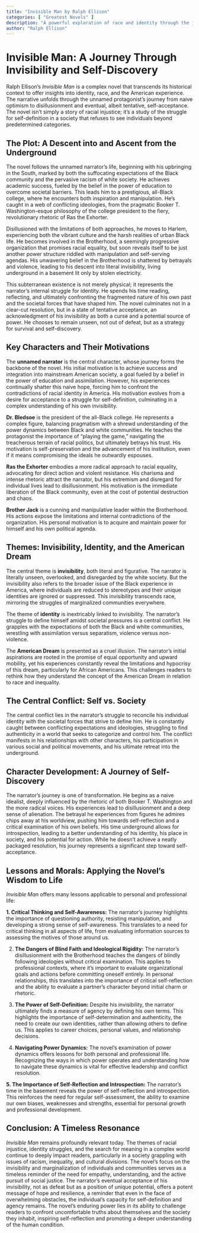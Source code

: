 ```yaml
---
title: "Invisible Man by Ralph Ellison"
categories: [ "Greatest Novels" ]
description: "A powerful exploration of race and identity through the journey of an unnamed African American narrator."
author: "Ralph Ellison"
---
```

# Invisible Man: A Journey Through Invisibility and Self-Discovery

Ralph Ellison's *Invisible Man* is a complex novel that transcends its historical context to offer insights into identity, race, and the American experience. The narrative unfolds through the unnamed protagonist's journey from naive optimism to disillusionment and eventual, albeit tentative, self-acceptance.  The novel isn't simply a story of racial injustice; it's a study of the struggle for self-definition in a society that refuses to see individuals beyond predetermined categories.


## The Plot: A Descent into and Ascent from the Underground

The novel follows the unnamed narrator's life, beginning with his upbringing in the South, marked by both the suffocating expectations of the Black community and the pervasive racism of white society.  He achieves academic success, fueled by the belief in the power of education to overcome societal barriers. This leads him to a prestigious, all-Black college, where he encounters both inspiration and manipulation.  He's caught in a web of conflicting ideologies, from the pragmatic Booker T. Washington-esque philosophy of the college president to the fiery, revolutionary rhetoric of Ras the Exhorter.

Disillusioned with the limitations of both approaches, he moves to Harlem, experiencing both the vibrant culture and the harsh realities of urban Black life.  He becomes involved in the Brotherhood, a seemingly progressive organization that promises racial equality, but soon reveals itself to be just another power structure riddled with manipulation and self-serving agendas.  His unwavering belief in the Brotherhood is shattered by betrayals and violence, leading to his descent into literal invisibility, living underground in a basement lit only by stolen electricity.

This subterranean existence is not merely physical; it represents the narrator's internal struggle for identity.  He spends his time reading, reflecting, and ultimately confronting the fragmented nature of his own past and the societal forces that have shaped him.  The novel culminates not in a clear-cut resolution, but in a state of tentative acceptance, an acknowledgment of his invisibility as both a curse and a potential source of power. He chooses to remain unseen, not out of defeat, but as a strategy for survival and self-discovery.

## Key Characters and Their Motivations

The **unnamed narrator** is the central character, whose journey forms the backbone of the novel.  His initial motivation is to achieve success and integration into mainstream American society, a goal fueled by a belief in the power of education and assimilation.  However, his experiences continually shatter this naive hope, forcing him to confront the contradictions of racial identity in America.  His motivation evolves from a desire for acceptance to a struggle for self-definition, culminating in a complex understanding of his own invisibility.

**Dr. Bledsoe** is the president of the all-Black college.  He represents a complex figure, balancing pragmatism with a shrewd understanding of the power dynamics between Black and white communities. He teaches the protagonist the importance of "playing the game," navigating the treacherous terrain of racial politics, but ultimately betrays his trust.  His motivation is self-preservation and the advancement of his institution, even if it means compromising the ideals he outwardly espouses.

**Ras the Exhorter** embodies a more radical approach to racial equality, advocating for direct action and violent resistance.  His charisma and intense rhetoric attract the narrator, but his extremism and disregard for individual lives lead to disillusionment. His motivation is the immediate liberation of the Black community, even at the cost of potential destruction and chaos.

**Brother Jack** is a cunning and manipulative leader within the Brotherhood. His actions expose the limitations and internal contradictions of the organization. His personal motivation is to acquire and maintain power for himself and his own political agenda.

## Themes: Invisibility, Identity, and the American Dream

The central theme is **invisibility**, both literal and figurative.  The narrator is literally unseen, overlooked, and disregarded by the white society.  But the invisibility also refers to the broader issue of the Black experience in America, where individuals are reduced to stereotypes and their unique identities are ignored or suppressed. This invisibility transcends race, mirroring the struggles of marginalized communities everywhere.

The theme of **identity** is inextricably linked to invisibility.  The narrator's struggle to define himself amidst societal pressures is a central conflict. He grapples with the expectations of both the Black and white communities, wrestling with assimilation versus separatism, violence versus non-violence.

The **American Dream** is presented as a cruel illusion.  The narrator's initial aspirations are rooted in the promise of equal opportunity and upward mobility, yet his experiences constantly reveal the limitations and hypocrisy of this dream, particularly for African Americans.  This challenges readers to rethink how they understand the concept of the American Dream in relation to race and inequality.

## The Central Conflict:  Self vs. Society

The central conflict lies in the narrator's struggle to reconcile his individual identity with the societal forces that strive to define him. He is constantly caught between conflicting expectations and ideologies, struggling to find authenticity in a world that seeks to categorize and control him.  The conflict manifests in his relationships with other characters, his participation in various social and political movements, and his ultimate retreat into the underground.


## Character Development: A Journey of Self-Discovery

The narrator's journey is one of transformation. He begins as a naive idealist, deeply influenced by the rhetoric of both Booker T. Washington and the more radical voices. His experiences lead to disillusionment and a deep sense of alienation. The betrayal he experiences from figures he admires chips away at his worldview, pushing him towards self-reflection and a critical examination of his own beliefs. His time underground allows for introspection, leading to a better understanding of his identity, his place in society, and his potential for action. While he doesn’t achieve a neatly packaged resolution, his journey represents a significant step toward self-acceptance.

## Lessons and Morals: Applying the Novel's Wisdom to Life

*Invisible Man* offers many lessons applicable to personal and professional life:

**1.  Critical Thinking and Self-Awareness:** The narrator's journey highlights the importance of questioning authority, resisting manipulation, and developing a strong sense of self-awareness.  This translates to a need for critical thinking in all aspects of life, from evaluating information sources to assessing the motives of those around us.

2. **The Dangers of Blind Faith and Ideological Rigidity:** The narrator's disillusionment with the Brotherhood teaches the dangers of blindly following ideologies without critical examination. This applies to professional contexts, where it’s important to evaluate organizational goals and actions before committing oneself entirely. In personal relationships, this translates into the importance of critical self-reflection and the ability to evaluate a partner's character beyond initial charm or rhetoric.

3. **The Power of Self-Definition:** Despite his invisibility, the narrator ultimately finds a measure of agency by defining his own terms. This highlights the importance of self-determination and authenticity, the need to create our own identities, rather than allowing others to define us. This applies to career choices, personal values, and relationship decisions.

4.  **Navigating Power Dynamics:** The novel’s examination of power dynamics offers lessons for both personal and professional life. Recognizing the ways in which power operates and understanding how to navigate these dynamics is vital for effective leadership and conflict resolution.

**5.  The Importance of Self-Reflection and Introspection:**  The narrator's time in the basement reveals the power of self-reflection and introspection.  This reinforces the need for regular self-assessment, the ability to examine our own biases, weaknesses and strengths, essential for personal growth and professional development.


## Conclusion: A Timeless Resonance

*Invisible Man* remains profoundly relevant today. The themes of racial injustice, identity struggles, and the search for meaning in a complex world continue to deeply impact readers, particularly in a society grappling with issues of racism, inequality, and cultural divisions. The novel’s focus on the invisibility and marginalization of individuals and communities serves as a timeless reminder of the need for empathy, understanding, and the active pursuit of social justice. The narrator’s eventual acceptance of his invisibility, not as defeat but as a position of unique potential, offers a potent message of hope and resilience, a reminder that even in the face of overwhelming obstacles, the individual's capacity for self-definition and agency remains. The novel's enduring power lies in its ability to challenge readers to confront uncomfortable truths about themselves and the society they inhabit, inspiring self-reflection and promoting a deeper understanding of the human condition.

